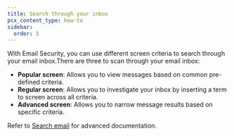 ```yaml
---
title: Search through your inbox
pcx_content_type: how-to
sidebar:
  order: 3
---
```


With Email Security, you can use different screen criteria to search through your email inbox.There are three to scan through your email inbox:

- **Popular screen**: Allows you to view messages based on common pre-defined criteria.
- **Regular screen**: Allows you to investigate your inbox by inserting a term to screen across all criteria.
- **Advanced screen**: Allows you to narrow message results based on specific criteria.

Refer to [Search email](/cloudflare-one/insights/email-monitoring/search-email/) for advanced documentation. 